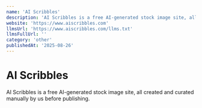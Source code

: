 ```yaml
---
name: 'AI Scribbles'
description: 'AI Scribbles is a free AI-generated stock image site, all created and curated manually by us before publishing.'
website: 'https://www.aiscribbles.com'
llmsUrl: 'https://www.aiscribbles.com/llms.txt'
llmsFullUrl: ''
category: 'other'
publishedAt: '2025-08-26'
---
```


# AI Scribbles

AI Scribbles is a free AI-generated stock image site, all created and curated manually by us before publishing.
